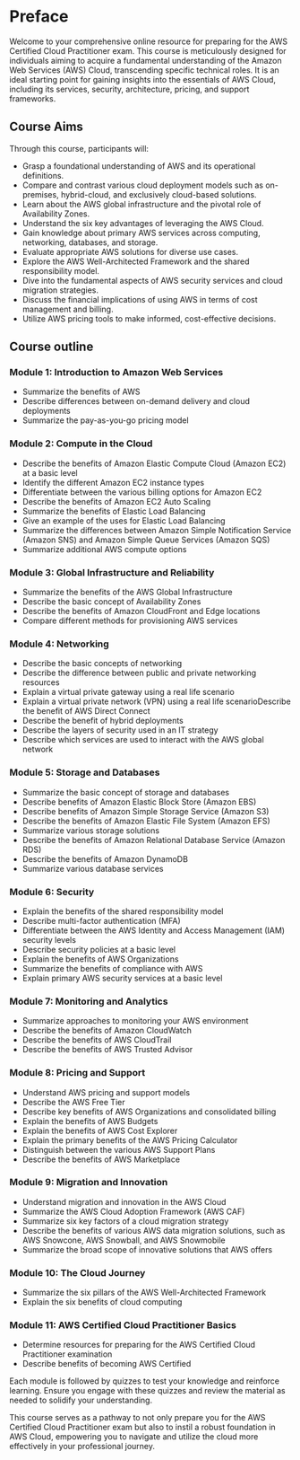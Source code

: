 # Preface {.unnumbered}

Welcome to your comprehensive online resource for preparing for the AWS Certified Cloud Practitioner exam. This course is meticulously designed for individuals aiming to acquire a fundamental understanding of the Amazon Web Services (AWS) Cloud, transcending specific technical roles. It is an ideal starting point for gaining insights into the essentials of AWS Cloud, including its services, security, architecture, pricing, and support frameworks.

## **Course Aims**

Through this course, participants will:

- Grasp a foundational understanding of AWS and its operational definitions.
- Compare and contrast various cloud deployment models such as on-premises, hybrid-cloud, and exclusively cloud-based solutions.
- Learn about the AWS global infrastructure and the pivotal role of Availability Zones.
- Understand the six key advantages of leveraging the AWS Cloud.
- Gain knowledge about primary AWS services across computing, networking, databases, and storage.
- Evaluate appropriate AWS solutions for diverse use cases.
- Explore the AWS Well-Architected Framework and the shared responsibility model.
- Dive into the fundamental aspects of AWS security services and cloud migration strategies.
- Discuss the financial implications of using AWS in terms of cost management and billing.
- Utilize AWS pricing tools to make informed, cost-effective decisions.

## Course outline

### Module 1: Introduction to Amazon Web Services

- Summarize the benefits of AWS
- Describe differences between on-demand delivery and cloud deployments
- Summarize the pay-as-you-go pricing model

### Module 2: Compute in the Cloud

- Describe the benefits of Amazon Elastic Compute Cloud (Amazon EC2) at a basic level
- Identify the different Amazon EC2 instance types
- Differentiate between the various billing options for Amazon EC2
- Describe the benefits of Amazon EC2 Auto Scaling
- Summarize the benefits of Elastic Load Balancing
- Give an example of the uses for Elastic Load Balancing
- Summarize the differences between Amazon Simple Notification Service (Amazon SNS) and Amazon Simple Queue Services (Amazon SQS)
- Summarize additional AWS compute options

### Module 3: Global Infrastructure and Reliability

- Summarize the benefits of the AWS Global Infrastructure
- Describe the basic concept of Availability Zones
- Describe the benefits of Amazon CloudFront and Edge locations
- Compare different methods for provisioning AWS services

### Module 4: Networking

- Describe the basic concepts of networking
- Describe the difference between public and private networking resources
- Explain a virtual private gateway using a real life scenario
- Explain a virtual private network (VPN) using a real life scenarioDescribe the benefit of AWS Direct Connect
- Describe the benefit of hybrid deployments
- Describe the layers of security used in an IT strategy
- Describe which services are used to interact with the AWS global network

### Module 5: Storage and Databases

- Summarize the basic concept of storage and databases
- Describe benefits of Amazon Elastic Block Store (Amazon EBS)
- Describe benefits of Amazon Simple Storage Service (Amazon S3)
- Describe the benefits of Amazon Elastic File System (Amazon EFS)
- Summarize various storage solutions
- Describe the benefits of Amazon Relational Database Service (Amazon RDS)
- Describe the benefits of Amazon DynamoDB
- Summarize various database services

### Module 6: Security

- Explain the benefits of the shared responsibility model
- Describe multi-factor authentication (MFA)
- Differentiate between the AWS Identity and Access Management (IAM) security levels
- Describe security policies at a basic level
- Explain the benefits of AWS Organizations
- Summarize the benefits of compliance with AWS
- Explain primary AWS security services at a basic level

### Module 7: Monitoring and Analytics

- Summarize approaches to monitoring your AWS environment
- Describe the benefits of Amazon CloudWatch
- Describe the benefits of AWS CloudTrail
- Describe the benefits of AWS Trusted Advisor

### Module 8: Pricing and Support

- Understand AWS pricing and support models
- Describe the AWS Free Tier
- Describe key benefits of AWS Organizations and consolidated billing
- Explain the benefits of AWS Budgets
- Explain the benefits of AWS Cost Explorer
- Explain the primary benefits of the AWS Pricing Calculator
- Distinguish between the various AWS Support Plans
- Describe the benefits of AWS Marketplace

### Module 9: Migration and Innovation

- Understand migration and innovation in the AWS Cloud
- Summarize the AWS Cloud Adoption Framework (AWS CAF)
- Summarize six key factors of a cloud migration strategy
- Describe the benefits of various AWS data migration solutions, such as AWS Snowcone, AWS Snowball, and AWS Snowmobile
- Summarize the broad scope of innovative solutions that AWS offers

### Module 10: The Cloud Journey

- Summarize the six pillars of the AWS Well-Architected Framework
- Explain the six benefits of cloud computing

### Module 11: AWS Certified Cloud Practitioner Basics

- Determine resources for preparing for the AWS Certified Cloud Practitioner examination
- Describe benefits of becoming AWS Certified

Each module is followed by quizzes to test your knowledge and reinforce learning. Ensure you engage with these quizzes and review the material as needed to solidify your understanding.

This course serves as a pathway to not only prepare you for the AWS Certified Cloud Practitioner exam but also to instil a robust foundation in AWS Cloud, empowering you to navigate and utilize the cloud more effectively in your professional journey.

